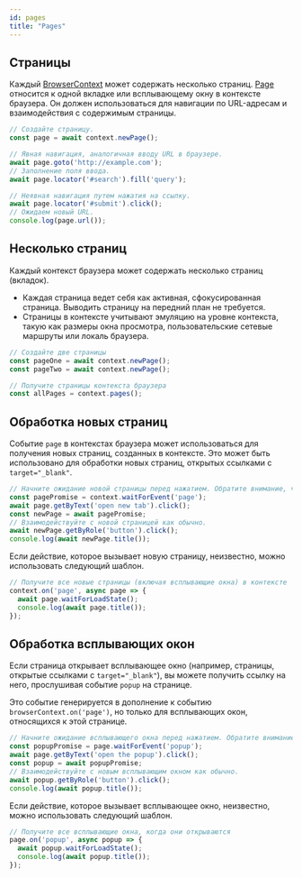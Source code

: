 ```yaml
---
id: pages
title: "Pages"
---
```


## Страницы

Каждый [BrowserContext] может содержать несколько страниц. [Page] относится к одной вкладке или всплывающему окну в контексте браузера. Он должен использоваться для навигации по URL-адресам и взаимодействия с содержимым страницы.

```js
// Создайте страницу.
const page = await context.newPage();

// Явная навигация, аналогичная вводу URL в браузере.
await page.goto('http://example.com');
// Заполнение поля ввода.
await page.locator('#search').fill('query');

// Неявная навигация путем нажатия на ссылку.
await page.locator('#submit').click();
// Ожидаем новый URL.
console.log(page.url());
```

## Несколько страниц

Каждый контекст браузера может содержать несколько страниц (вкладок).
* Каждая страница ведет себя как активная, сфокусированная страница. Выводить страницу на передний план не требуется.
* Страницы в контексте учитывают эмуляцию на уровне контекста, такую как размеры окна просмотра, пользовательские сетевые маршруты или локаль браузера.

```js
// Создайте две страницы
const pageOne = await context.newPage();
const pageTwo = await context.newPage();

// Получите страницы контекста браузера
const allPages = context.pages();
```

## Обработка новых страниц

Событие `page` в контекстах браузера может использоваться для получения новых страниц, созданных в контексте. Это может быть использовано для обработки новых страниц, открытых ссылками с `target="_blank"`.

```js
// Начните ожидание новой страницы перед нажатием. Обратите внимание, что await нет.
const pagePromise = context.waitForEvent('page');
await page.getByText('open new tab').click();
const newPage = await pagePromise;
// Взаимодействуйте с новой страницей как обычно.
await newPage.getByRole('button').click();
console.log(await newPage.title());
```

Если действие, которое вызывает новую страницу, неизвестно, можно использовать следующий шаблон.

```js
// Получите все новые страницы (включая всплывающие окна) в контексте
context.on('page', async page => {
  await page.waitForLoadState();
  console.log(await page.title());
});
```

## Обработка всплывающих окон

Если страница открывает всплывающее окно (например, страницы, открытые ссылками с `target="_blank"`), вы можете получить ссылку на него, прослушивая событие `popup` на странице.

Это событие генерируется в дополнение к событию `browserContext.on('page')`, но только для всплывающих окон, относящихся к этой странице.

```js
// Начните ожидание всплывающего окна перед нажатием. Обратите внимание, что await нет.
const popupPromise = page.waitForEvent('popup');
await page.getByText('open the popup').click();
const popup = await popupPromise;
// Взаимодействуйте с новым всплывающим окном как обычно.
await popup.getByRole('button').click();
console.log(await popup.title());
```

Если действие, которое вызывает всплывающее окно, неизвестно, можно использовать следующий шаблон.

```js
// Получите все всплывающие окна, когда они открываются
page.on('popup', async popup => {
  await popup.waitForLoadState();
  console.log(await popup.title());
});
```

[Accessibility]: /api/class-accessibility.mdx "Accessibility"
[Android]: /api/class-android.mdx "Android"
[AndroidDevice]: /api/class-androiddevice.mdx "AndroidDevice"
[AndroidInput]: /api/class-androidinput.mdx "AndroidInput"
[AndroidSocket]: /api/class-androidsocket.mdx "AndroidSocket"
[AndroidWebView]: /api/class-androidwebview.mdx "AndroidWebView"
[APIRequest]: /api/class-apirequest.mdx "APIRequest"
[APIRequestContext]: /api/class-apirequestcontext.mdx "APIRequestContext"
[APIResponse]: /api/class-apiresponse.mdx "APIResponse"
[APIResponseAssertions]: /api/class-apiresponseassertions.mdx "APIResponseAssertions"
[Browser]: /api/class-browser.mdx "Browser"
[BrowserContext]: /api/class-browsercontext.mdx "BrowserContext"
[BrowserServer]: /api/class-browserserver.mdx "BrowserServer"
[BrowserType]: /api/class-browsertype.mdx "BrowserType"
[CDPSession]: /api/class-cdpsession.mdx "CDPSession"
[Clock]: /api/class-clock.mdx "Clock"
[ConsoleMessage]: /api/class-consolemessage.mdx "ConsoleMessage"
[Coverage]: /api/class-coverage.mdx "Coverage"
[Dialog]: /api/class-dialog.mdx "Dialog"
[Download]: /api/class-download.mdx "Download"
[Electron]: /api/class-electron.mdx "Electron"
[ElectronApplication]: /api/class-electronapplication.mdx "ElectronApplication"
[ElementHandle]: /api/class-elementhandle.mdx "ElementHandle"
[FileChooser]: /api/class-filechooser.mdx "FileChooser"
[Frame]: /api/class-frame.mdx "Frame"
[FrameLocator]: /api/class-framelocator.mdx "FrameLocator"
[GenericAssertions]: /api/class-genericassertions.mdx "GenericAssertions"
[JSHandle]: /api/class-jshandle.mdx "JSHandle"
[Keyboard]: /api/class-keyboard.mdx "Keyboard"
[Locator]: /api/class-locator.mdx "Locator"
[LocatorAssertions]: /api/class-locatorassertions.mdx "LocatorAssertions"
[Logger]: /api/class-logger.mdx "Logger"
[Mouse]: /api/class-mouse.mdx "Mouse"
[Page]: /api/class-page.mdx "Page"
[PageAssertions]: /api/class-pageassertions.mdx "PageAssertions"
[Playwright]: /api/class-playwright.mdx "Playwright"
[PlaywrightAssertions]: /api/class-playwrightassertions.mdx "PlaywrightAssertions"
[Request]: /api/class-request.mdx "Request"
[Response]: /api/class-response.mdx "Response"
[Route]: /api/class-route.mdx "Route"
[Selectors]: /api/class-selectors.mdx "Selectors"
[SnapshotAssertions]: /api/class-snapshotassertions.mdx "SnapshotAssertions"
[TimeoutError]: /api/class-timeouterror.mdx "TimeoutError"
[Touchscreen]: /api/class-touchscreen.mdx "Touchscreen"
[Tracing]: /api/class-tracing.mdx "Tracing"
[Video]: /api/class-video.mdx "Video"
[WebError]: /api/class-weberror.mdx "WebError"
[WebSocket]: /api/class-websocket.mdx "WebSocket"
[WebSocketRoute]: /api/class-websocketroute.mdx "WebSocketRoute"
[Worker]: /api/class-worker.mdx "Worker"
[Fixtures]: /api/class-fixtures.mdx "Fixtures"
[FullConfig]: /api/class-fullconfig.mdx "FullConfig"
[FullProject]: /api/class-fullproject.mdx "FullProject"
[Location]: /api/class-location.mdx "Location"
[Test]: /api/class-test.mdx "Test"
[TestConfig]: /api/class-testconfig.mdx "TestConfig"
[TestInfo]: /api/class-testinfo.mdx "TestInfo"
[TestInfoError]: /api/class-testinfoerror.mdx "TestInfoError"
[TestOptions]: /api/class-testoptions.mdx "TestOptions"
[TestProject]: /api/class-testproject.mdx "TestProject"
[TestStepInfo]: /api/class-teststepinfo.mdx "TestStepInfo"
[WorkerInfo]: /api/class-workerinfo.mdx "WorkerInfo"
[Reporter]: /api/class-reporter.mdx "Reporter"
[Suite]: /api/class-suite.mdx "Suite"
[TestCase]: /api/class-testcase.mdx "TestCase"
[TestError]: /api/class-testerror.mdx "TestError"
[TestResult]: /api/class-testresult.mdx "TestResult"
[TestStep]: /api/class-teststep.mdx "TestStep"
[Element]: https://developer.mozilla.org/en-US/docs/Web/API/element "Element"
[EvaluationArgument]: /evaluating.mdx#evaluation-argument "EvaluationArgument"
[Promise]: https://developer.mozilla.org/en-US/docs/Web/JavaScript/Reference/Global_Objects/Promise "Promise"
[iterator]: https://developer.mozilla.org/en-US/docs/Web/JavaScript/Reference/Iteration_protocols "Iterator"
[origin]: https://developer.mozilla.org/en-US/docs/Glossary/Origin "Origin"
[selector]: https://developer.mozilla.org/en-US/docs/Web/CSS/CSS_Selectors "selector"
[Serializable]: https://developer.mozilla.org/en-US/docs/Web/JavaScript/Reference/Global_Objects/JSON/stringify#Description "Serializable"
[UIEvent.detail]: https://developer.mozilla.org/en-US/docs/Web/API/UIEvent/detail "UIEvent.detail"
[UnixTime]: https://en.wikipedia.org/wiki/Unix_time "Unix Time"
[xpath]: https://developer.mozilla.org/en-US/docs/Web/XPath "xpath"

[Array]: https://developer.mozilla.org/en-US/docs/Web/JavaScript/Reference/Global_Objects/Array "Array"
[boolean]: https://developer.mozilla.org/en-US/docs/Web/JavaScript/Data_structures#Boolean_type "Boolean"
[Buffer]: https://nodejs.org/api/buffer.html#buffer_class_buffer "Buffer"
[ChildProcess]: https://nodejs.org/api/child_process.html "ChildProcess"
[Date]: https://developer.mozilla.org/en-US/docs/Web/JavaScript/Reference/Global_Objects/Date "Date"
[Error]: https://nodejs.org/api/errors.html#errors_class_error "Error"
[EventEmitter]: https://nodejs.org/api/events.html#events_class_eventemitter "EventEmitter"
[function]: https://developer.mozilla.org/en-US/docs/Web/JavaScript/Reference/Global_Objects/Function "Function"
[FormData]: https://developer.mozilla.org/en-US/docs/Web/API/FormData "FormData"
[Map]: https://developer.mozilla.org/en-US/docs/Web/JavaScript/Reference/Global_Objects/Map "Map"
[Metadata]: https://developer.mozilla.org/en-US/docs/Web/JavaScript/Reference/Global_Objects/Object "Object&lt;string, any&gt;"
[null]: https://developer.mozilla.org/en-US/docs/Web/JavaScript/Reference/Global_Objects/null "null"
[number]: https://developer.mozilla.org/en-US/docs/Web/JavaScript/Data_structures#Number_type "Number"
[Object]: https://developer.mozilla.org/en-US/docs/Web/JavaScript/Reference/Global_Objects/Object "Object"
[Promise]: https://developer.mozilla.org/en-US/docs/Web/JavaScript/Reference/Global_Objects/Promise "Promise"
[Readable]: https://nodejs.org/api/stream.html#stream_class_stream_readable "Readable"
[ReadStream]: https://nodejs.org/api/fs.html#class-fsreadstream "ReadStream"
[RegExp]: https://developer.mozilla.org/en-US/docs/Web/JavaScript/Reference/Global_Objects/RegExp "RegExp"
[string]: https://developer.mozilla.org/en-US/docs/Web/JavaScript/Data_structures#String_type "string"
[void]: https://developer.mozilla.org/en-US/docs/Web/JavaScript/Reference/Global_Objects/undefined "void"
[URL]: https://nodejs.org/api/url.html "URL"
[URLSearchParams]: https://developer.mozilla.org/en-US/docs/Web/API/URLSearchParams "URLSearchParams"

[all available image tags]: https://mcr.microsoft.com/en-us/product/playwright/about "all available image tags"
[Microsoft Artifact Registry]: https://mcr.microsoft.com/en-us/product/playwright/about "Microsoft Artifact Registry"
[Dockerfile.noble]: https://github.com/microsoft/playwright/blob/main/utils/docker/Dockerfile.noble "Dockerfile.noble"